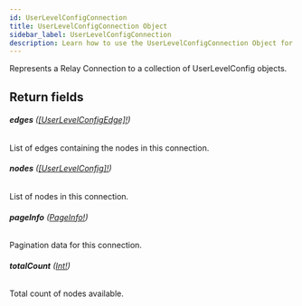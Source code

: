```yaml
---
id: UserLevelConfigConnection
title: UserLevelConfigConnection Object
sidebar_label: UserLevelConfigConnection
description: Learn how to use the UserLevelConfigConnection Object for Builder's API.
---
```


Represents a Relay Connection to a collection of UserLevelConfig objects.

## Return fields

###### <b>edges</b> ([[UserLevelConfigEdge]!](/docs/composer/builder/api/schema/object/UserLevelConfigEdge.mdx))

List of edges containing the nodes in this connection.

###### <b>nodes</b> ([[UserLevelConfig]!](/docs/composer/builder/api/schema/object/UserLevelConfig.mdx))

List of nodes in this connection.

###### <b>pageInfo</b> ([PageInfo!](/docs/composer/builder/api/schema/object/PageInfo.mdx))

Pagination data for this connection.

###### <b>totalCount</b> ([Int!](/docs/composer/builder/api/schema/scalar/Int.mdx))

Total count of nodes available.
